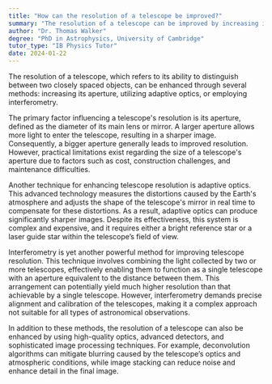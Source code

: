 ```yaml
---
title: "How can the resolution of a telescope be improved?"
summary: "The resolution of a telescope can be improved by increasing its aperture, using adaptive optics, or through interferometry."
author: "Dr. Thomas Walker"
degree: "PhD in Astrophysics, University of Cambridge"
tutor_type: "IB Physics Tutor"
date: 2024-01-22
---
```


The resolution of a telescope, which refers to its ability to distinguish between two closely spaced objects, can be enhanced through several methods: increasing its aperture, utilizing adaptive optics, or employing interferometry.

The primary factor influencing a telescope's resolution is its aperture, defined as the diameter of its main lens or mirror. A larger aperture allows more light to enter the telescope, resulting in a sharper image. Consequently, a bigger aperture generally leads to improved resolution. However, practical limitations exist regarding the size of a telescope's aperture due to factors such as cost, construction challenges, and maintenance difficulties.

Another technique for enhancing telescope resolution is adaptive optics. This advanced technology measures the distortions caused by the Earth's atmosphere and adjusts the shape of the telescope's mirror in real time to compensate for these distortions. As a result, adaptive optics can produce significantly sharper images. Despite its effectiveness, this system is complex and expensive, and it requires either a bright reference star or a laser guide star within the telescope’s field of view.

Interferometry is yet another powerful method for improving telescope resolution. This technique involves combining the light collected by two or more telescopes, effectively enabling them to function as a single telescope with an aperture equivalent to the distance between them. This arrangement can potentially yield much higher resolution than that achievable by a single telescope. However, interferometry demands precise alignment and calibration of the telescopes, making it a complex approach not suitable for all types of astronomical observations.

In addition to these methods, the resolution of a telescope can also be enhanced by using high-quality optics, advanced detectors, and sophisticated image processing techniques. For example, deconvolution algorithms can mitigate blurring caused by the telescope’s optics and atmospheric conditions, while image stacking can reduce noise and enhance detail in the final image.
    